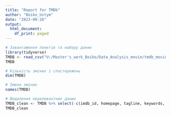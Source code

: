 ```yaml
---
title: "Report for TMDb"
author: "Boiko_Ustym"
date: "2023-09-26"
output:  
  html_document:
    df_print: paged
---
```


```r
# Завантаження покетів та набору даних
library(tidyverse)
TMDB <- read_csv("U:/Master's_work_Boiko/Data_Analysis_movie/tmdb_movies.csv")
TMDB
```

```r
# Кількість зміних і спостережень
dim(TMDB)
```

```r
# Імена зміних
names(TMDB)
```
```r
# Видалення нерелевантних даних
TMDB_clean <- TMDB %>% select(-c(imdb_id, homepage, tagline, keywords, overview, production_companies, budget_adj, revenue_adj))
TMDB_clean
```
